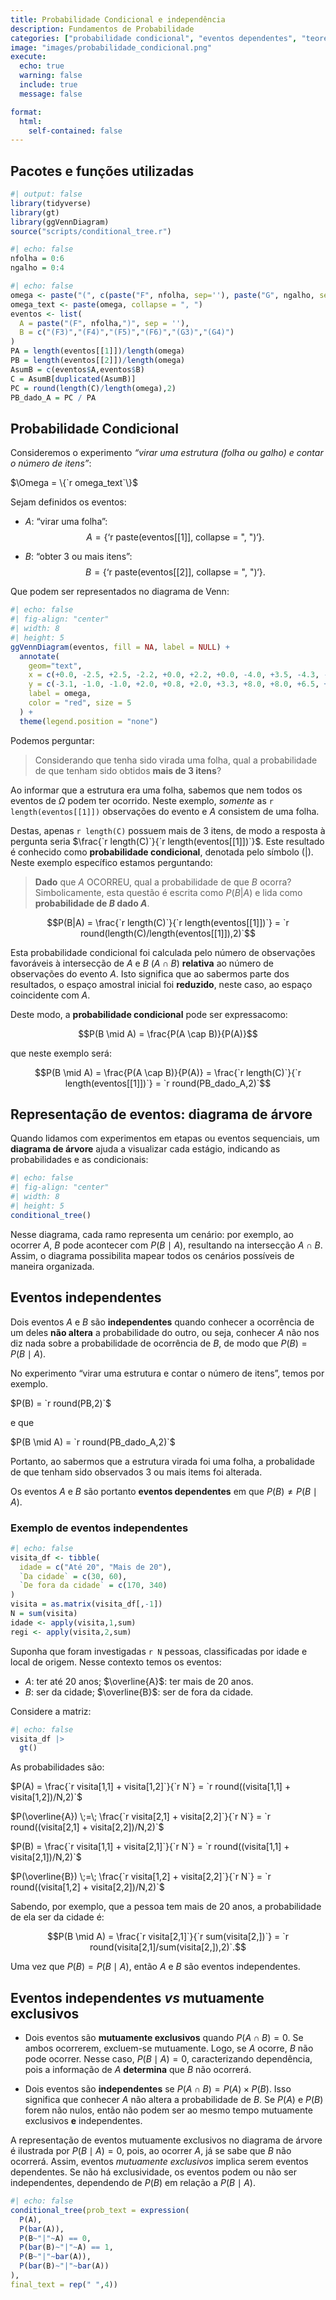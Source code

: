 ```yaml
---
title: Probabilidade Condicional e independência
description: Fundamentos de Probabilidade
categories: ["probabilidade condicional", "eventos dependentes", "teorema de Bayes", "diagrama de árvore"]
image: "images/probabilidade_condicional.png"
execute:
  echo: true
  warning: false
  include: true
  message: false

format:
  html:
    self-contained: false
---
```

:::{.callout-tip collapse="true"}
## Pacotes e funções utilizadas

```r
#| output: false
library(tidyverse)
library(gt)
library(ggVennDiagram)
source("scripts/conditional_tree.r")
```
:::

```r
#| echo: false
nfolha = 0:6
ngalho = 0:4
```

```r
#| echo: false
omega <- paste("(", c(paste("F", nfolha, sep=''), paste("G", ngalho, sep='')), ")", sep = '')
omega_text <- paste(omega, collapse = ", ")
eventos <- list(
  A = paste("(F", nfolha,")", sep = ''),
  B = c("(F3)","(F4)","(F5)","(F6)","(G3)","(G4)")
)
PA = length(eventos[[1]])/length(omega)
PB = length(eventos[[2]])/length(omega)
AsumB = c(eventos$A,eventos$B)
C = AsumB[duplicated(AsumB)]
PC = round(length(C)/length(omega),2)
PB_dado_A = PC / PA
```


## Probabilidade Condicional

Consideremos o experimento *“virar uma estrutura (folha ou galho) e contar o número de itens”*:

$\Omega = \{`r omega_text`\}$

Sejam definidos os eventos:

- $A$: “virar uma folha”:  
  $$A = \{\text{`r paste(eventos[[1]], collapse = ", ")`}\}.$$

- $B$: “obter 3 ou mais itens”:  
  $$B = \{\text{`r paste(eventos[[2]], collapse = ", ")`}\}.$$

Que podem ser representados no diagrama de Venn:

```r
#| echo: false
#| fig-align: "center"
#| width: 8
#| height: 5
ggVennDiagram(eventos, fill = NA, label = NULL) + 
  annotate(
    geom="text", 
    x = c(+0.0, -2.5, +2.5, -2.2, +0.0, +2.2, +0.0, -4.0, +3.5, -4.3, -2.2, +2.2), 
    y = c(-3.1, -1.0, -1.0, +2.0, +0.8, +2.0, +3.3, +8.0, +8.0, +6.5, +5.0, +5.0), 
    label = omega,
    color = "red", size = 5
  ) +
  theme(legend.position = "none")
```

Podemos perguntar:

> Considerando que tenha sido virada uma folha, qual a probabilidade de que tenham sido obtidos **mais de 3 itens**?

Ao informar que a estrutura era uma folha, sabemos que nem todos os eventos de $\Omega$ podem ter ocorrido. Neste exemplo, *somente* as `r length(eventos[[1]])` observações do evento e $A$ consistem de uma folha.

Destas, apenas `r length(C)` possuem mais de 3 itens, de modo a resposta à pergunta seria $\frac{`r length(C)`}{`r length(eventos[[1]])`}$. Este resultado é conhecido como **probabilidade condicional**, denotada pelo símbolo ($|$). Neste exemplo específico estamos perguntando:

> **Dado** que $A$ OCORREU, qual a probabilidade de que $B$ ocorra? Simbolicamente, esta questão é escrita como $P(B|A)$ e lida como **probabilidade de $B$ dado $A$**.

$$P(B|A) = \frac{`r length(C)`}{`r length(eventos[[1]])`} = `r round(length(C)/length(eventos[[1]]),2)`$$

Esta probabilidade condicional foi calculada pelo número de observações favoráveis à intersecção de $A$ e $B$ ($A \cap B$) **relativa** ao número de observações do evento $A$. Isto significa que ao sabermos parte dos resultados, o espaço amostral inicial foi **reduzido**, neste caso, ao espaço coincidente com $A$.

Deste modo, a **probabilidade condicional** pode ser expressacomo:

$$P(B \mid A) = \frac{P(A \cap B)}{P(A)}$$

que neste exemplo será:

$$P(B \mid A) = \frac{P(A \cap B)}{P(A)} = \frac{`r length(C)`}{`r length(eventos[[1]])`} = `r round(PB_dado_A,2)`$$

## Representação de eventos: diagrama de árvore

Quando lidamos com experimentos em etapas ou eventos sequenciais, um **diagrama de árvore** ajuda a visualizar cada estágio, indicando as probabilidades e as condicionais:


```r
#| echo: false
#| fig-align: "center"
#| width: 8
#| height: 5
conditional_tree()
```

Nesse diagrama, cada ramo representa um cenário: por exemplo, ao ocorrer $A$, $B$ pode acontecer com $P(B \mid A)$, resultando na intersecção $A \cap B$. Assim, o diagrama possibilita mapear todos os cenários possíveis de maneira organizada.

## Eventos independentes

Dois eventos $A$ e $B$ são **independentes** quando conhecer a ocorrência de um deles **não altera** a probabilidade do outro, ou seja, conhecer $A$ não nos diz nada sobre a probabilidade de ocorrência de $B$, de modo que $P(B) = P(B \mid A)$.

No experimento “virar uma estrutura e contar o número de itens”, temos por exemplo.

$P(B) = `r round(PB,2)`$

e que

$P(B \mid A) = `r round(PB_dado_A,2)`$

Portanto, ao sabermos que a estrutura virada foi uma folha, a probalidade de que tenham sido observados 3 ou mais items foi alterada.

Os eventos $A$ e $B$ são portanto **eventos dependentes** em que $P(B) \neq P(B \mid A)$.

### Exemplo de eventos independentes

```r
#| echo: false
visita_df <- tibble(
  idade = c("Até 20", "Mais de 20"),
  `Da cidade` = c(30, 60),
  `De fora da cidade` = c(170, 340)
)
visita = as.matrix(visita_df[,-1])
N = sum(visita)
idade <- apply(visita,1,sum)
regi <- apply(visita,2,sum)
```

Suponha que foram investigadas `r N` pessoas, classificadas por idade e local de origem. Nesse contexto temos os eventos:

- $A$: ter até 20 anos; $\overline{A}$: ter mais de 20 anos.  
- $B$: ser da cidade; $\overline{B}$: ser de fora da cidade.

Considere a matriz:

```r
#| echo: false
visita_df |> 
  gt()
```



As probabilidades são:

$P(A) = \frac{`r visita[1,1] + visita[1,2]`}{`r N`} = `r round((visita[1,1] + visita[1,2])/N,2)`$

$P(\overline{A}) \;=\; \frac{`r visita[2,1] + visita[2,2]`}{`r N`} = `r round((visita[2,1] + visita[2,2])/N,2)`$

$P(B) = \frac{`r visita[1,1] + visita[2,1]`}{`r N`} = `r round((visita[1,1] + visita[2,1])/N,2)`$

$P(\overline{B}) \;=\; \frac{`r visita[1,2] + visita[2,2]`}{`r N`} = `r round((visita[1,2] + visita[2,2])/N,2)`$

Sabendo, por exemplo, que a pessoa tem mais de 20 anos, a probabilidade de ela ser da cidade é:

$$P(B \mid A) = \frac{`r visita[2,1]`}{`r sum(visita[2,])`} = `r round(visita[2,1]/sum(visita[2,]),2)`.$$

Uma vez que $P(B) = P(B \mid A)$, então $A$ e $B$ são eventos independentes.


## Eventos independentes *vs* mutuamente exclusivos

- Dois eventos são **mutuamente exclusivos** quando $P(A \cap B) = 0$. Se ambos ocorrerem, excluem-se mutuamente. Logo, se $A$ ocorre, $B$ não pode ocorrer. Nesse caso, $P(B \mid A) = 0$, caracterizando dependência, pois a informação de $A$ **determina** que $B$ não ocorrerá.

- Dois eventos são **independentes** se $P(A \cap B) = P(A)\times P(B)$. Isso significa que conhecer $A$ não altera a probabilidade de $B$. Se $P(A)$ e $P(B)$ forem não nulos, então não podem ser ao mesmo tempo mutuamente exclusivos **e** independentes.

A representação de eventos mutuamente exclusivos no diagrama de árvore é ilustrada por $P(B \mid A)=0$, pois, ao ocorrer $A$, já se sabe que $B$ não ocorrerá. Assim, eventos *mutuamente exclusivos* implica serem eventos dependentes. Se não há exclusividade, os eventos podem ou não ser independentes, dependendo de $P(B)$ em relação a $P(B \mid A)$.

```r
#| echo: false
conditional_tree(prob_text = expression(
  P(A),
  P(bar(A)),
  P(B~"|"~A) == 0,
  P(bar(B)~"|"~A) == 1,
  P(B~"|"~bar(A)),
  P(bar(B)~"|"~bar(A))
),
final_text = rep(" ",4))
```
